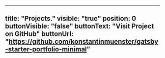 ---
title: "Projects."
visible: "true"
position: 0
buttonVisible: "false"
buttonText: "Visit Project on GitHub"
buttonUrl: "https://github.com/konstantinmuenster/gatsby-starter-portfolio-minimal"
----